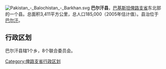 [[File:Pakistan_-_Balochistan_-_Barkhan.svg|right]]
'''巴尔汗县'''，[[巴基斯坦|巴基斯坦]][[俾路支省|俾路支省]]东北部的一个县。总面积3,411平方公里，总人口185,000（2005年估计值）。县治位于[[巴尔汗|巴尔汗]]。

== 行政区划 ==
巴尔汗县辖1个乡，8个联合委员会。


{{俾路支省行政区划}}
{{Pakistan-geo-stub}}

[[Category:俾路支省行政区划|Category:俾路支省行政区划]]